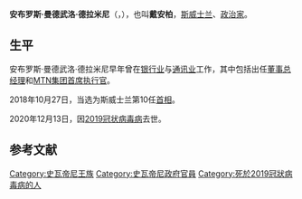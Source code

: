 {{NoteTA
|G1 = World Politicians
|G2 = Toponym
}}
{{Unreferenced|time=2021-01-23T02:36:14+00:00}}
{{Infobox officeholder
| name               = 安布罗斯·曼德武洛·德拉米尼
| original_name      = {{lang|en|Ambrose Mandvulo Dlamini}}
| image              = File:Ambrose Mandvulo Dlamini (cropped).jpg
| image_size         = 240px
| office             = [[斯威士兰首相|斯威士兰首相]]
| term_start         = 2018年10月27日
| term_end           = {{box|2020年12月13日}}
| monarch            = [[姆斯瓦蒂三世|姆斯瓦蒂三世]]
| predecessor        = {{Link-en|文森特·姆兰加|Vincent Mhlanga}}<small>（代理）</small>
| successor          = [[腾巴·马苏库|腾巴·马苏库]]<small>（代理）</small>
| birth_date         = {{Birth date|1968|03|05}}
| birth_place        = [[斯威士兰历史|斯威士兰保护国]][[曼齐尼区|曼齐尼区]]恩比凯维尼
| death_date         = {{Death date and age|2020|12|13|1968|04|05}}
| death_place        = [[南非|南非]][[約翰內斯堡|約翰內斯堡]]{{le|公園城|Parktown}}
| death_cause        = [[2019冠状病毒病|2019冠状病毒病]]
| nationality        = {{SWZ}}
| party              = [[无党籍|无党籍]]
| spouse             = 波西亚·特瓦拉－德拉米尼
| alma_mater         = {{Link-en|斯威士兰大学|University of Eswatini}}
}}

'''安布罗斯·曼德武洛·德拉米尼'''（{{Lang-en|Ambrose Mandvulo Dlamini}}，{{bd|1968年|3月5日|2020年|12月13日|catIdx=Dlamini}}），也叫'''戴安柏'''，[[斯威士兰|斯威士兰]]{{Link-en|商业主管|Business executive}}、[[政治家|政治家]]。

== 生平 ==
安布罗斯·曼德武洛·德拉米尼早年曾在[[银行业|银行业]]与[[通讯|通讯业]]工作，其中包括出任{{Link-en|莱利银行|Nedbank}}[[董事总经理|董事总经理]]和[[MTN集团|MTN集团]][[首席执行官|首席执行官]]。

2018年10月27日，当选为斯威士兰第10任[[斯威士兰首相|首相]]。

2020年12月13日，因[[2019冠状病毒病|2019冠状病毒病]]去世。

== 参考文献 ==
{{reflist}}

{{commons category|安布罗斯·曼德武洛·德拉米尼}}

{{Reflist|2}}

{{s-start}}
{{s-off}}
{{s-bef | before = {{Link-en|文森特·姆兰加|Vincent Mhlanga}}<small>（代理）</small>}}
{{s-ttl | title  = [[斯威士兰首相|斯威士兰首相]] | years = 2018年－2020年}}
{{s-aft | after  = [[腾巴·马苏库|腾巴·马苏库]]<small>（代理）</small>}}
{{s-end}}

{{authority control}}
{{DEFAULTSORT:Dlamini, Mandvulo Ambrose}}
[[Category:史瓦帝尼王族|Category:史瓦帝尼王族]]
[[Category:史瓦帝尼政府官員|Category:史瓦帝尼政府官員]]
[[Category:死於2019冠狀病毒病的人|Category:死於2019冠狀病毒病的人]]